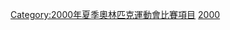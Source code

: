 {{Commons category|Cycling at the 2000 Summer Olympics}}
{{Cat main|2000年夏季奧林匹克運動會自行車比賽}}

[[Category:2000年夏季奧林匹克運動會比賽項目|Category:2000年夏季奧林匹克運動會比賽項目]]
[[Category:奧林匹克運動會自行車比賽|2000]]